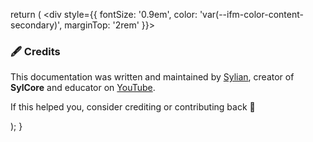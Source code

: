 
  return (
    <div style={{ fontSize: '0.9em', color: 'var(--ifm-color-content-secondary)', marginTop: '2rem' }}>
      <h3>🖋️ Credits</h3>
      <p>
        This documentation was written and maintained by <a href="https://github.com/Sylian1337" target="_blank">Sylian</a>,
        creator of <strong>SylCore</strong> and educator on <a href="https://www.youtube.com/@DEVSylian" target="_blank">YouTube</a>.
      </p>
      <p>If this helped you, consider crediting or contributing back 🙏</p>
    </div>
  );
}
